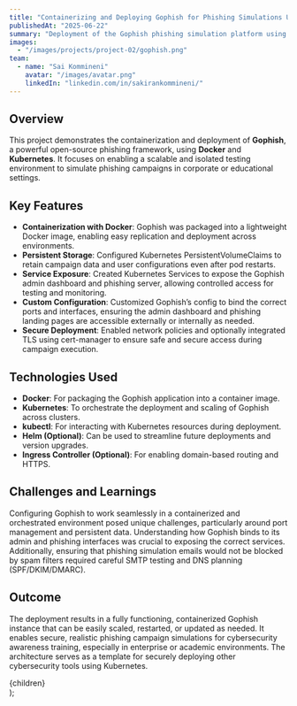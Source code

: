 ```yaml
---
title: "Containerizing and Deploying Gophish for Phishing Simulations Using Docker and Kubernetes"
publishedAt: "2025-06-22"
summary: "Deployment of the Gophish phishing simulation platform using Docker and Kubernetes, providing a secure, containerized infrastructure to conduct awareness training and testing."
images:
  - "/images/projects/project-02/gophish.png"
team:
  - name: "Sai Kommineni"
    avatar: "/images/avatar.png"
    linkedIn: "linkedin.com/in/sakirankommineni/"
---
```


## Overview

This project demonstrates the containerization and deployment of **Gophish**, a powerful open-source phishing framework, using **Docker** and **Kubernetes**. It focuses on enabling a scalable and isolated testing environment to simulate phishing campaigns in corporate or educational settings.

## Key Features

- **Containerization with Docker**: Gophish was packaged into a lightweight Docker image, enabling easy replication and deployment across environments.
- **Persistent Storage**: Configured Kubernetes PersistentVolumeClaims to retain campaign data and user configurations even after pod restarts.
- **Service Exposure**: Created Kubernetes Services to expose the Gophish admin dashboard and phishing server, allowing controlled access for testing and monitoring.
- **Custom Configuration**: Customized Gophish’s config to bind the correct ports and interfaces, ensuring the admin dashboard and phishing landing pages are accessible externally or internally as needed.
- **Secure Deployment**: Enabled network policies and optionally integrated TLS using cert-manager to ensure safe and secure access during campaign execution.

## Technologies Used

- **Docker**: For packaging the Gophish application into a container image.
- **Kubernetes**: To orchestrate the deployment and scaling of Gophish across clusters.
- **kubectl**: For interacting with Kubernetes resources during deployment.
- **Helm (Optional)**: Can be used to streamline future deployments and version upgrades.
- **Ingress Controller (Optional)**: For enabling domain-based routing and HTTPS.

## Challenges and Learnings

Configuring Gophish to work seamlessly in a containerized and orchestrated environment posed unique challenges, particularly around port management and persistent data. Understanding how Gophish binds to its admin and phishing interfaces was crucial to exposing the correct services. Additionally, ensuring that phishing simulation emails would not be blocked by spam filters required careful SMTP testing and DNS planning (SPF/DKIM/DMARC).

## Outcome

The deployment results in a fully functioning, containerized Gophish instance that can be easily scaled, restarted, or updated as needed. It enables secure, realistic phishing campaign simulations for cybersecurity awareness training, especially in enterprise or academic environments. The architecture serves as a template for securely deploying other cybersecurity tools using Kubernetes.

  <article className="project-content">
    {children}
  </article>
);
